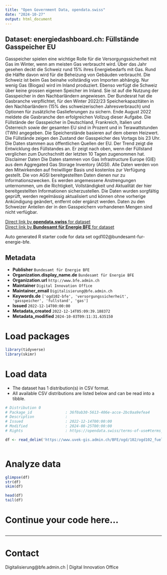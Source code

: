 ```yaml
---
title: "Open Government Data, opendata.swiss"
date: "2024-10-27"
output: html_document
---
```


## Dataset: energiedashboard.ch: Füllstände Gasspeicher EU

Gasspeicher spielen eine wichtige Rolle für die Versorgungssicherheit mit Gas im Winter, wenn am meisten Gas verbraucht wird. Über das Jahr gesehen deckt die Schweiz rund 15% ihres Energiebedarfs mit Gas. Rund die Hälfte davon wird für die Beheizung von Gebäuden verbraucht. Die Schweiz ist beim Gas beinahe vollständig von Importen abhängig. Nur wenig Gas (Biogas) wird im Inland produziert. Ebenso verfügt die Schweiz über keine grossen eigenen Speicher im Inland. Sie ist auf die Nutzung der Gasspeicher in den Nachbarländern angewiesen. Der Bundesrat hat die Gasbranche verpflichtet, für den Winter 2022/23 Speicherkapazitäten in den Nachbarländern (15% des schweizerischen Jahresverbrauch) und Optionen für zusätzliche Gaslieferungen zu sichern. Ende August 2022 meldete die Gasbranche den erfolgreichen Vollzug dieser Aufgabe. Die Füllstände der Gasspeicher in Deutschland, Frankreich, Italien und Österreich sowie der gesamten EU sind in Prozent und in Terawattstunden (TWh) angegeben. Die Speicherstände basieren auf dem oberen Heizwert. Die Füllstände zeigen den Zustand der Gasspeicher des Vortags bis 23 Uhr. Die Daten stammen aus öffentlichen Quellen der EU. Der Trend zeigt die Entwicklung des Füllstandes an. Er zeigt nach oben, wenn der Füllstand verglichen zum Durchschnitt der letzten 10 Tagen zugenommen hat. Disclaimer Daten Die Daten stammen von Gas Infrastructure Europe (GIE) aus dem Aggregated Gas Storage Inventory (AGSI). Alle Daten werden von den Mitwirkenden auf freiwilliger Basis und kostenlos zur Verfügung gestellt. Die von AGSI bereitgestellten Daten dienen nur zu Informationszwecken. Es werden angemessene Anstrengungen unternommen, um die Richtigkeit, Vollständigkeit und Aktualität der hier bereitgestellten Informationen sicherzustellen. Die Daten wurden sorgfältig geprüft, werden regelmässig aktualisiert und können ohne vorherige Ankündigung geändert, entfernt oder ergänzt werden. Daten zu den Schweizer Anteilen der in den Gasspeichern vorhandenen Mengen sind nicht verfügbar.

[Direct link by **opendata.swiss** for dataset](https://opendata.swiss/de/dataset/energiedashboard-ch-fullstande-gasspeicher-eu)<br>
[Direct link by **Bundesamt für Energie BFE** for dataset](https://energiedashboard.ch)

Auto generated R starter code for data set ogd102@bundesamt-fur-energie-bfe.

## Metadata

- **Publisher** `Bundesamt für Energie BFE`
- **Organization.display_name.de** `Bundesamt für Energie BFE`
- **Organization.url** `http://www.bfe.admin.ch`
- **Maintainer** `Digital Innovation Office`
- **Maintainer_email** `Digitalisierung@bfe.admin.ch`
- **Keywords.de** `['ogd102-bfe', 'versorgungssicherheit', 'gasspeicher', 'fullstand', 'gas']`
- **Issued** `2022-12-14T00:00:00`
- **Metadata_created** `2022-12-14T05:09:39.188372`
- **Metadata_modified** `2024-10-03T09:11:31.635150`


# Load packages

```r

library(tidyverse)
library(skimr)

```

# Load data

-   The dataset has 1 distribution(s) in CSV format.
-   All available CSV distributions are listed below and can be read into a tibble.

```r

# Distribution 0
# Package_id               : 36f0ab30-5613-406e-acce-2bc0aa9efea4
# Description              : 
# Issued                   : 2022-12-14T00:00:00
# Modified                 : 2024-08-25T00:00:00
# Rights                   : https://opendata.swiss/terms-of-use#terms_by

df <- read_delim('https://www.uvek-gis.admin.ch/BFE/ogd/102/ogd102_fuellstand_gasspeicher.csv')



```

# Analyze data

```r

glimpse(df)
str(df)
skim(df)

head(df)
tail(df)

```

# Continue your code here...

```r

```

------------------------------------------------------------------------

# Contact

Digitalisierung@bfe.admin.ch | Digital Innovation Office
